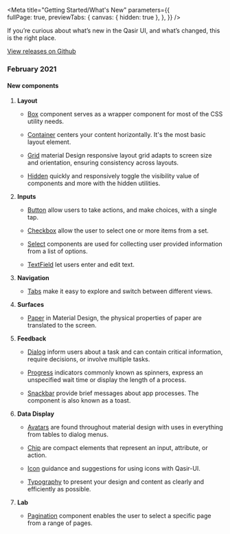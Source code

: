 
<Meta title="Getting Started/What's New" 
  parameters={{      
    fullPage: true,
    previewTabs: {
      canvas: { hidden: true },
    },
  }} 
/>

<Title>What's new</Title>
<Subtitle>
  If you’re curious about what’s new in the Qasir UI, and what’s changed, this is the right place.
</Subtitle>

<a class="link" target="_blank" href="https://github.com/qasir-id/qasir-ui/releases">View releases on Github</a>

<h3 style={{marginTop: 20, marginBottom: 20}}>February 2021</h3>

#### New components

<ol>
  <li>
    <b>Layout</b>
    <ul>
      <li>
        <p><a class="link" target="_blank" href="http://qasir-ui.qasir.xyz/?path=/story/components-layout-box--description">Box</a> component serves as a wrapper component for most of the CSS utility needs.</p>
      </li>
      <li>
        <p><a class="link" target="_blank" href="http://qasir-ui.qasir.xyz/?path=/story/components-layout-container--description">Container</a> centers your content horizontally. It's the most basic layout element.</p>
      </li>
      <li>
        <p><a class="link" target="_blank" href="http://qasir-ui.qasir.xyz/?path=/story/components-layout-grid--description">Grid</a> material Design responsive layout grid adapts to screen size and orientation, ensuring consistency across layouts.</p>
      </li>
      <li>
        <p><a class="link" target="_blank" href="http://qasir-ui.qasir.xyz/?path=/story/components-layout-hidden--description">Hidden</a> quickly and responsively toggle the visibility value of components and more with the hidden utilities.</p>
      </li>
    </ul>
  </li>

  <li>
    <b>Inputs</b>
    <ul>
      <li>
        <p><a class="link" target="_blank" href="http://qasir-ui.qasir.xyz/?path=/story/components-inputs-button--description">Button</a> allow users to take actions, and make choices, with a single tap.</p>
      </li>      
      <li>
        <p><a class="link" target="_blank" href="http://qasir-ui.qasir.xyz/?path=/story/components-inputs-checkbox--description">Checkbox</a> allow the user to select one or more items from a set.</p>
      </li>      
      <li>
        <p><a class="link" target="_blank" href="http://qasir-ui.qasir.xyz/?path=/story/components-inputs-select--description">Select</a> components are used for collecting user provided information from a list of options.</p>
      </li>     
      <li>
        <p><a class="link" target="_blank" href="http://qasir-ui.qasir.xyz/?path=/story/components-inputs-textfield--description">TextField</a> let users enter and edit text.</p>
      </li>      
    </ul>
  </li>

  <li>
    <b>Navigation</b>
    <ul>
      <li>
        <p><a class="link" target="_blank" href="http://qasir-ui.qasir.xyz/?path=/story/components-navigation-tabs--description">Tabs</a> make it easy to explore and switch between different views.</p>
      </li>            
    </ul>
  </li>

  <li>
    <b>Surfaces</b>
    <ul>
      <li>
        <p><a class="link" target="_blank" href="http://qasir-ui.qasir.xyz/?path=/story/components-surfaces-paper--description">Paper</a> in Material Design, the physical properties of paper are translated to the screen.</p>
      </li>            
    </ul>
  </li>

  <li>
    <b>Feedback</b>
    <ul>
      <li>
        <p><a class="link" target="_blank" href="http://qasir-ui.qasir.xyz/?path=/story/components-feedback-dialog--description">Dialog</a> inform users about a task and can contain critical information, require decisions, or involve multiple tasks.</p>
      </li>    
      <li>
        <p><a class="link" target="_blank" href="http://qasir-ui.qasir.xyz/?path=/story/components-feedback-progress-circular--description">Progress</a> indicators commonly known as spinners, express an unspecified wait time or display the length of a process.</p>
      </li>      
      <li>
        <p><a class="link" target="_blank" href="http://qasir-ui.qasir.xyz/?path=/story/components-feedback-snackbar--description">Snackbar</a> provide brief messages about app processes. The component is also known as a toast.</p>
      </li>            
    </ul>
  </li>

  <li>
    <b>Data Display</b>
    <ul>
      <li>
        <p><a class="link" target="_blank" href="http://qasir-ui.qasir.xyz/?path=/story/components-data-display-avatar--description">Avatars</a> are found throughout material design with uses in everything from tables to dialog menus.</p>
      </li>     
      <li>
        <p><a class="link" target="_blank" href="http://qasir-ui.qasir.xyz/?path=/story/components-data-display-chip--description">Chip</a> are compact elements that represent an input, attribute, or action.</p>
      </li>     
      <li>
        <p><a class="link" target="_blank" href="http://qasir-ui.qasir.xyz/?path=/story/components-data-display-icon--description">Icon</a> guidance and suggestions for using icons with Qasir-UI.</p>
      </li>        
      <li>
        <p><a class="link" target="_blank" href="http://qasir-ui.qasir.xyz/?path=/story/components-data-display-typography--description">Typography</a> to present your design and content as clearly and efficiently as possible.</p>
      </li>            
    </ul>
  </li>

  <li>
    <b>Lab</b>
    <ul>
      <li>
        <p><a class="link" target="_blank" href="http://qasir-ui.qasir.xyz/?path=/story/components-lab-pagination--description">Pagination</a> component enables the user to select a specific page from a range of pages.</p>
      </li>                
    </ul>
  </li>
</ol>